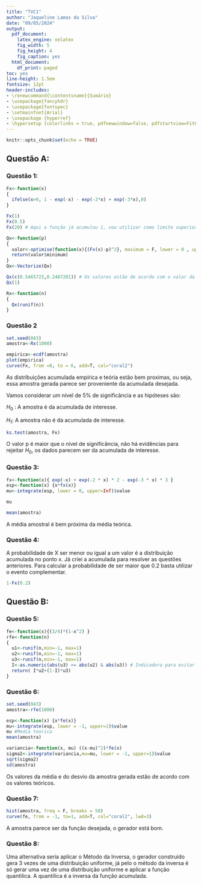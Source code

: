 ```yaml
---
title: "TVC1"
author: "Jaqueline Lamas da Silva"
date: "09/05/2024"
output:
  pdf_document:
    latex_engine: xelatex
    fig_width: 5
    fig_height: 4
    fig_caption: yes
  html_document:
    df_print: paged
toc: yes
line-height: 1.5em
fontsize: 12pt
header-includes:
- \renewcommand{\contentsname}{Sumário}
- \usepackage{fancyhdr}
- \usepackage{fontspec}
- \setmainfont{Arial}
- \usepackage {hyperref}
- \hypersetup {colorlinks = true, pdfnewwindow=false, pdfstartview=FitH}
---
```

\addtolength{\headheight}{2cm}
\lhead{\includegraphics[height=1.5cm]{../../template_pdf_rmd/logo.png}}
\renewcommand{\headrulewidth}{1pt}


\pagestyle{fancyplain}
\renewcommand{\footrulewidth}{0pt}

```r
knitr::opts_chunk$set(echo = TRUE)
```
\newpage

## Questão A:

### Questão 1:

```r
Fx<-function(x)
{ 
  ifelse(x>0, 1 - exp(-x) - exp(-2*x) + exp(-3*x),0)
}

Fx(1)
Fx(0.5)
Fx(20) # Aqui a função já acumulou 1, vou utilizar como limite superior do suporte

Qx<-function(p)
{
  valor<-optimise(function(x){(Fx(x)-p)^2}, maximum = F, lower = 0 , upper = 20)
  return(valor$minimum)
}
Qx<-Vectorize(Qx)

Qx(c(0.5465723,0.2487201)) # Os valores estão de acordo com o valor da acumulada
Qx(1)

Rx<-function(n)
{
  Qx(runif(n))
}

```
\newpage

### Questão 2
```r
set.seed(043)
amostra<-Rx(1000)

empirica<-ecdf(amostra)
plot(empirica)
curve(Fx, from =0, to = 6, add=T, col="coral2")
```
As distribuições acumulada empírica e teória estão bem proximas, ou seja, essa amostra gerada parece ser proveniente da acumulada desejada.

\newpage

Vamos considerar um nível de 5% de significância e as hipóteses são:

$H_0$ : A amostra é da acumulada de interesse.

$H_1$: A amostra não é da acumulada de interesse.

```r
ks.test(amostra, Fx)
```

O valor p é maior que o nível de significância, não há evidências para rejeitar $H_0$, os dados parecem ser da acumulada de interesse.

\newpage

### Questão 3:

```r
fx<-function(x){ exp(-x) + exp(-2 * x) * 2 - exp(-3 * x) * 3 } 
esp<-function(x) {x*fx(x)}
mu<-integrate(esp, lower = 0, upper=Inf)$value

mu

mean(amostra)

```
A média amostral é bem próxima da média teórica.

\newpage

### Questão 4:

A probabilidade de X ser menor ou igual a um valor é a distribuição acumulada no ponto x. Já criei a acumulada para resolver as questões anteriores. Para calcular a probabilidade de ser maior que 0.2 basta utilizar o evento complementar.

```r
1-Fx(0.2)
```
\newpage

## Questão B:

### Questão 5:

```r
fe<-function(x){(3/4)*(1-x^2) }
rfe<-function(n)
{
  u1<-runif(n,min=-1, max=1)
  u2<-runif(n,min=-1, max=1)
  u3<-runif(n,min=-1, max=1)
  I<-as.numeric(abs(u3) >= abs(u2) & abs(u3)) # Indicadora para evitar ifelse
  return( I*u2+(1-I)*u3)
}

```


### Questão 6:

```r
set.seed(043)
amostra<-rfe(1000)

esp<-function(x) {x*fe(x)}
mu<-integrate(esp, lower = -1, upper=1)$value
mu #Media teorica
mean(amostra)

variancia<-function(x, mu) ((x-mu)^2)*fe(x)
sigma2<-integrate(variancia,mu=mu, lower = -1, upper=1)$value
sqrt(sigma2)
sd(amostra)
```
Os valores da média e do desvio da amostra gerada estão de acordo com os valores teóricos.

\newpage

### Questão 7:

```r

hist(amostra, freq = F, breaks = 50)
curve(fe, from = -1, to=1, add=T, col="coral2", lwd=3)

```

A amostra parece ser da função desejada, o gerador está bom.

\newpage

### Questão 8:

Uma alternativa seria aplicar o Método da Inversa, o gerador construído gera 3 vezes de uma distribuição uniforme, já pelo o método da inversa é só gerar uma vez de uma distribuição uniforme e aplicar a função quantilica. A quantílica é a inversa da função acumulada.

